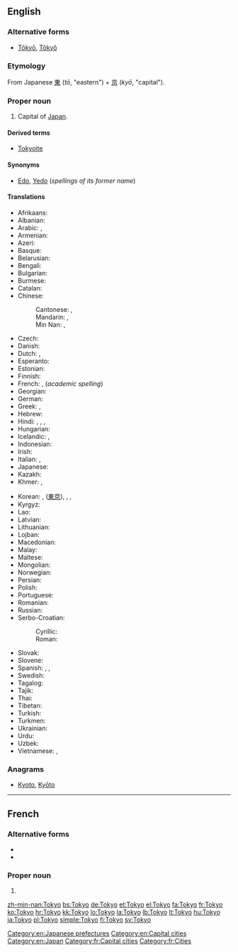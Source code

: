 {{also|tokyō|tōkyo|tōkyō|Tōkyō}}
==English==
{{wikipedia}}

===Alternative forms===
* [[Tōkyō]], [[Tôkyô]]

===Etymology===
From Japanese [[東]] (''tō'', "eastern") + [[京]] (''kyō'', "capital").

===Proper noun===
{{en-proper noun}}

# Capital of [[Japan]].

====Derived terms====
* [[Tokyoite]]

====Synonyms====
* [[Edo]], [[Yedo]] (''spellings of its former name'')

====Translations====
{{trans-top|capital of Japan}}
* Afrikaans: {{t-|af|Tokio}}
* Albanian: {{t-|sq|Tokio}}
* Arabic: {{t-|ar|طوكيو|m|tr=ṭūkyu}}, {{t-|ar|توكيو|m|tr=tūkyu}}
* Armenian: {{t-|hy|Տոկիո|tr=Tokio}}
* Azeri: {{t+|az|Tokio}}
* Basque: {{t+|eu|Tokio}}
* Belarusian: {{t-|be|Токіё|m|tr=Tókijo}}
* Bengali: {{t-|bn|টোকিও|tr=ţoki'o|sc=Beng}}
* Bulgarian: {{t-|bg|Токио|m|tr=Tókio}}
* Burmese: {{t-|my|တိုကျို|tr=tokyo|sc=Mymr}}
* Catalan: {{t-|ca|Tòquio|m}}
* Chinese:
*: Cantonese: {{tø|yue|東京|sc=Hani}}, {{tø|yue|东京|tr=dung1ging1|sc=Hani}}
*: Mandarin: {{t|cmn|東京|sc=Hani}}, {{t|cmn|东京|tr=Dōngjīng|sc=Hani}}
*: Min Nan: {{t+|nan|東京|sc=Hani}}, {{t+|nan|东京|tr=Tang-kiaⁿ|sc=Hani}}
* Czech: {{t+|cs|Tokio|n}}
* Danish: {{t-|da|Tokyo}}
* Dutch: {{t+|nl|Tokio}}, {{t-|nl|Tokyo}}
* Esperanto: {{t-|eo|Tokio}}
* Estonian: {{t+|et|Tokyo}}
* Finnish: {{t+|fi|Tokio}}
* French: {{t+|fr|Tokyo|m}}, (''academic spelling'') {{t+|fr|Tōkyō|m}}
* Georgian: {{t-|ka|ტოკიო|tr=tokio|sc=Geor}}
* German: {{t+|de|Tokio|n}}
* Greek: {{t+|el|Τόκιο|n|tr=Tókio}}, {{t-|el|Τόκυο|n|tr=Tókyo}}
* Hebrew: {{t-|he|טוקיו|tr=toqyo|sc=Hebr}}
* Hindi: {{t-|hi|टोक्यो|tr=ṭokyo}}, {{t-|hi|टोकियो|tr=ṭokiyo}}, {{t-|hi|तोक्यो|tr=tokyo}}, {{t-|hi|तोकियो|tr=tokiyo}}
* Hungarian: {{t+|hu|Tokió}}
* Icelandic: {{t-|is|Tókýó}}, {{t-|is|Tókíó}}
* Indonesian: {{t-|id|Tokyo}}
* Irish: {{t-|ga|Tóiceo}}
* Italian: {{t-|it|Tokyo|f}}, {{t-|it|Tokio}}
* Japanese: {{t+|ja|東京|tr=とうきょう, Tōkyō}}
* Kazakh: {{t|kk|Токио|tr=Tokïo|sc=Cyrl}}
* Khmer: {{t-|km|តូក្យូ|tr=togyo|sc=Khmr}}, {{t-|km|ទីក្រុងតូក្យូ|tr=dtī grong togyo|sc=Khmr}}
{{trans-mid}}
* Korean: {{t+|ko|도쿄|tr=Dokyo|sc=Hang}}, {{t+|ko|동경|tr=Donggyeong|sc=Hang}} ([[東京]]), {{t+|ko|토쿄|tr=Tokyo|sc=Hang}}, {{t-|ko|토오쿄오|tr=Tookyoo|sc=Hang}}, {{t-|ko|토우쿄우|tr=Toukyou|sc=Hang}}
* Kyrgyz: {{t-|ky|Токио|tr=Tokio|sc=Cyrl}}
* Lao: {{t-|lo|ໂຕກຽວ|tr=tō kiau|sc=Laoo}}
* Latvian: {{t-|lv|Tokija|f}}
* Lithuanian: {{t+|lt|Tokijas|m}}
* Lojban: {{t-|jbo|tokios.}}
* Macedonian: {{t-|mk|Токио|m|tr=Tókio}}
* Malay: {{t-|ms|Tokyo}}
* Maltese: {{t-|mt|Tokjo}}
* Mongolian: {{t-|mn|Токио|tr=Tokio|sc=Cyrl}}
* Norwegian: {{t-|no|Tokyo}}
* Persian: {{t+|fa|توکیو|tr=Tokyo|sc=fa-Arab}}
* Polish: {{t+|pl|Tokio|n}}
* Portuguese: {{t-|pt|Tóquio|m}}
* Romanian: {{t+|ro|Tokio}}
* Russian: {{t-|ru|Токио|m|tr=Tókio}}
* Serbo-Croatian:
*: Cyrillic: {{t-|sh|То̏кио|m|sc=Cyrl}}
*: Roman: {{t-|sh|Tȍkio|m}}
* Slovak: {{t-|sk|Tokio|n}}
* Slovene: {{t+|sl|Tokio|m}}
* Spanish: {{t+|es|Tokio|m}}, {{qualifier|rare}} {{t-|es|Tokyo|m}}, {{t+|es|Tóquio|m}}
* Swedish: {{t+|sv|Tokyo}}
* Tagalog: {{t-|tl|Tokyo}}
* Tajik: {{t-|tg|Токио|tr=Tokio|sc=Cyrl}}
* Thai: {{t+|th|โตเกียว|tr=tōgieow}}
* Tibetan: {{t-|bo|ཐོ་ཁེ་ཡོ།|sc=Tibt|tr=tho khe yo}}
* Turkish: {{t-|tr|Tokyo}}
* Turkmen: {{t-|tk|Tokio}}
* Ukrainian: {{t+|uk|Токіо|m|tr=Tókio}}
* Urdu: {{t-|ur|ٹوکیو|tr=ṭokiyo|sc=fa-Arab}}
* Uzbek: {{t-|uz|Tokio}}
* Vietnamese: {{t-|vi|Tokyo}}, {{t-|vi|Đông Kinh Đô}}
{{trans-bottom}}

===Anagrams===
* [[Kyoto#English|Kyoto]], [[Kyōto#English|Kyōto]]

[[Category:en:Japanese prefectures]]
[[Category:en:Capital cities]]
[[Category:en:Japan]]

----

==French==
{{wikipedia|lang=fr}}

===Alternative forms===
* {{l|fr|Tōkyō}}
* {{l|fr|Tôkyô}}

===Proper noun===
{{fr-proper noun|m}}

# {{l|en|Tokyo}}

[[Category:fr:Capital cities]]
[[Category:fr:Cities]]

[[zh-min-nan:Tokyo]]
[[bs:Tokyo]]
[[de:Tokyo]]
[[et:Tokyo]]
[[el:Tokyo]]
[[fa:Tokyo]]
[[fr:Tokyo]]
[[ko:Tokyo]]
[[hr:Tokyo]]
[[kk:Tokyo]]
[[lo:Tokyo]]
[[la:Tokyo]]
[[lb:Tokyo]]
[[lt:Tokyo]]
[[hu:Tokyo]]
[[ja:Tokyo]]
[[pl:Tokyo]]
[[simple:Tokyo]]
[[fi:Tokyo]]
[[sv:Tokyo]]
